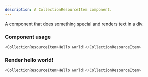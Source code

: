 ```yaml
---
description: A CollectionResourceItem component.
---
```



A component that does something special and renders text in a div.

### Component usage
```js
<CollectionResourceItem>Hello world!</CollectionResourceItem>
```

### Render hello world!

```js live
<CollectionResourceItem>Hello world!</CollectionResourceItem>
```
